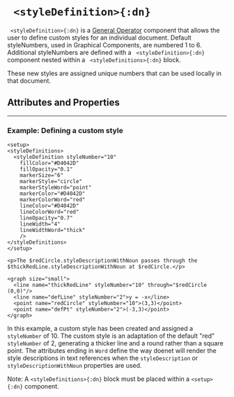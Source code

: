 


# ` <styleDefinition>{:dn}`


` <styleDefinition>{:dn}` is a [General Operator](../document_structure/essentialConcepts/#componentTypes) 
component that allows the user to define custom styles for an individual document. Default styleNumbers, used in Graphical Components, are numbered $1$ to $6$. Additional styleNumbers are defined with a ` <styleDefinition>{:dn}` component nested within a ` <styleDefinitions>{:dn}` block.


These new styles are assigned unique numbers that can be used locally in that document.

## Attributes and Properties 
 <AttrDisplay name='styleDefinition'/> 
 <PropDisplay name='styleDefinition'/>

---

### Example: Defining a custom style


```doenet-editor-horiz
<setup>
<styleDefinitions>
  <styleDefinition styleNumber="10" 
    fillColor="#D4042D" 
    fillOpacity="0.1" 
    markerSize="6" 
    markerStyle="circle"
    markerStyleWord="point"
    markerColor="#D4042D" 
    markerColorWord="red"
    lineColor="#D4042D"
    lineColorWord="red"
    lineOpacity="0.7"  
    lineWidth="4"
    lineWidthWord="thick"
    />
</styleDefinitions>  
</setup>

<p>The $redCircle.styleDescriptionWithNoun passes through the $thickRedLine.styleDescriptionWithNoun at $redCircle.</p>

<graph size="small">
  <line name="thickRedLine" styleNumber="10" through="$redCircle (0,0)"/>
  <line name="defLine" styleNumber="2">y = -x</line>
  <point name="redCircle" styleNumber="10">(3,3)</point>
  <point name="defPt" styleNumber="2">(-3,3)</point>
</graph>
```



In this example, a custom style has been created and assigned a `styleNumber` of $10$. The custom 
style is an adaptation of the default "red" `styleNumber` of $2$, generating a thicker line and a round rather than a square point. The
attributes ending in `Word` define the way doenet will render the style descriptions in text references when the `styleDescription` or 
`styleDescriptionWithNoun` properties are used.

Note: A `<styleDefinitions>{:dn}` block must be placed within a `<setup>{:dn}` component.

